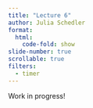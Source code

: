 ```yaml
---
title: "Lecture 6"
author: Julia Schedler
format: 
  html: 
    code-fold: show
slide-number: true
scrollable: true
filters: 
  - timer
---
```


Work in progress!
